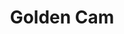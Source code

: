 ---
title: "Golden Cam"
meta_title: "Golden Cam craft"
description: "Craft de Golden Cam"
rank: "s"
draft: false
name: "Golden Cam"
recipe_img: "https://wiki.pokexgames.com/images/7/74/Golden_Cam.png"
level: 106
craft_time: 172800
result: 1
value_npc: 1
ingredients:
  - name: "Corrupted Iron Ores"
    quantity: 6000
    item_img: "https://wiki.pokexgames.com/images/6/69/Corrupted_Iron_Ore.png"
    value_npc: 1
  - name: "Apricorns"
    quantity: 1000
    item_img: "https://wiki.pokexgames.com/images/c/c2/Apricorn.png"
    value_npc: 1
  - name: "Compressed Steels"
    quantity: 1000
    item_img: "https://wiki.pokexgames.com/images/8/88/Compressed_Steel.png"
    value_npc: 1
  - name: "Big Screws"
    quantity: 1000
    item_img: "https://wiki.pokexgames.com/images/5/51/Big_Screw.png"
    value_npc: 1
  - name: "Corrupted Champion Belts"
    quantity: 50
    item_img: "https://wiki.pokexgames.com/images/6/6b/Corrupted-Belt-of-Champion.gif"
    value_npc: 1
  - name: "Black Lucky Charms"
    quantity: 50
    item_img: "https://wiki.pokexgames.com/images/b/b0/Black_Lucky_Charm.png"
    value_npc: 1
  - name: "Corrupted Doll Stars"
    quantity: 100
    item_img: "https://wiki.pokexgames.com/images/f/f6/Corrupted-Doll-Star.gif"
    value_npc: 1
  - name: "Virtual Heads"
    quantity: 2
    item_img: "https://wiki.pokexgames.com/images/0/04/Virtual_Head.png"
    value_npc: 1
---